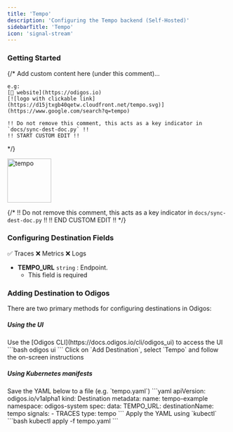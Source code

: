 ```yaml
---
title: 'Tempo'
description: 'Configuring the Tempo backend (Self-Hosted)'
sidebarTitle: 'Tempo'
icon: 'signal-stream'
---
```


### Getting Started

{/*
    Add custom content here (under this comment)...

    e.g:
    [🔗 website](https://odigos.io)
    [![logo with clickable link](https://d15jtxgb40qetw.cloudfront.net/tempo.svg)](https://www.google.com/search?q=tempo)

    !! Do not remove this comment, this acts as a key indicator in `docs/sync-dest-doc.py` !!
    !! START CUSTOM EDIT !!
*/}

<img src='https://d15jtxgb40qetw.cloudfront.net/tempo.svg' alt='tempo' width="100" height="100" className="not-prose" />

{/*
    !! Do not remove this comment, this acts as a key indicator in `docs/sync-dest-doc.py` !!
    !! END CUSTOM EDIT !!
*/}

### Configuring Destination Fields

<Accordion title="Supported Signals:">
  ✅ Traces
  ❌ Metrics
  ❌ Logs
</Accordion>

- **TEMPO_URL** `string` : Endpoint.
  - This field is required

### Adding Destination to Odigos

There are two primary methods for configuring destinations in Odigos:

##### **Using the UI**

<Steps>
  <Step>
    Use the [Odigos CLI](https://docs.odigos.io/cli/odigos_ui) to access the UI
    ```bash
    odigos ui
    ```
  </Step>
  <Step>
    Click on `Add Destination`, select `Tempo` and follow the on-screen instructions
  </Step>
</Steps>

##### **Using Kubernetes manifests**

<Steps>
  <Step>
    Save the YAML below to a file (e.g. `tempo.yaml`)
    ```yaml
    apiVersion: odigos.io/v1alpha1
    kind: Destination
    metadata:
      name: tempo-example
      namespace: odigos-system
    spec:
      data:
        TEMPO_URL: <Endpoint>
      destinationName: tempo
      signals:
      - TRACES
      type: tempo
    ```
  </Step>
  <Step>
    Apply the YAML using `kubectl`
    ```bash
    kubectl apply -f tempo.yaml
    ```
  </Step>
</Steps>